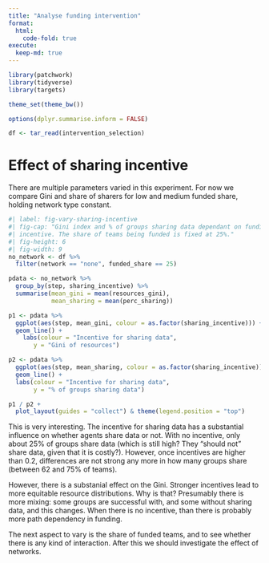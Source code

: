 ```yaml
---
title: "Analyse funding intervention"
format: 
  html:
    code-fold: true
execute:
  keep-md: true
---
```


```r
library(patchwork)
library(tidyverse)
library(targets)

theme_set(theme_bw())

options(dplyr.summarise.inform = FALSE)

df <- tar_read(intervention_selection)
```

# Effect of sharing incentive
There are multiple parameters varied in this experiment. For now we compare
Gini and share of sharers for low and medium funded share, holding network type
constant.

```r
#| label: fig-vary-sharing-incentive
#| fig-cap: "Gini index and % of groups sharing data dependant on funding 
#| incentive. The share of teams being funded is fixed at 25%."
#| fig-height: 6
#| fig-width: 9
no_network <- df %>% 
  filter(network == "none", funded_share == 25)

pdata <- no_network %>% 
  group_by(step, sharing_incentive) %>% 
  summarise(mean_gini = mean(resources_gini),
            mean_sharing = mean(perc_sharing))

p1 <- pdata %>%  
  ggplot(aes(step, mean_gini, colour = as.factor(sharing_incentive))) +
  geom_line() +
    labs(colour = "Incentive for sharing data",
       y = "Gini of resources")

p2 <- pdata %>%  
  ggplot(aes(step, mean_sharing, colour = as.factor(sharing_incentive))) +
  geom_line() +
  labs(colour = "Incentive for sharing data",
       y = "% of groups sharing data") 

p1 / p2 +
  plot_layout(guides = "collect") & theme(legend.position = "top")
```

This is very interesting. The incentive for sharing data has a substantial 
influence on whether agents share data or not. With no incentive, only about 25%
of groups share data (which is still high? They "should not" share data, given
that it is costly?). However, once incentives are higher than 0.2, differences
are not strong any more in how many groups share (between 62 and 75% of teams).

However, there is a substanial effect on the Gini. Stronger incentives lead to
more equitable resource distributions. Why is that? Presumably there is more 
mixing: some groups are successful with, and some without sharing data, and this
changes. When there is no incentive, than there is probably more path dependency
in funding.

The next aspect to vary is the share of funded teams, and to see whether there
is any kind of interaction. After this we should investigate the effect of 
networks.

